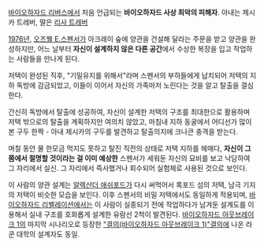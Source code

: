 [[바이오하자드 리버스]]에서 처음 언급되는 '''바이오하자드 사상 최악의 피해자'''.
아내는 제시카 트레버, 딸은 [[리사 트레버]]

[[1976년]], [[오즈웰 E.스펜서]]가 아크레이 숲에 양관을 건설해 달라는 주문을 받고 양관을 완성하지만, 어느 날부터 '''자신이 설계하지 않은 다른 공간'''에서 수상한 복장을 입고 작업하는 사람들을 만나게 된다. 

저택이 완성된 직후, "기밀유지를 위해서"라며 스펜서의 부하들에게 납치되어 저택의 지하 독방에 감금되었고, 이들이 이어서 자신의 가족마저 노린다는 것을 알고 탈출을 결심한다.

간신히 독방에서 탈출에 성공하여, 자신이 설계한 저택의 구조를 최대한으로 활용하며 저택 밖으로의 탈출을 계획하지만 여의치 않았고, 마침내 지하 동굴에서 어디선가 많이 본 구두 한짝 - 아내 제시카의 구두를 발견하고 탈출의지에 크나큰 충격을 받는다. 

며칠 동안 물 한모금 먹지도 못하고 탈진 직전의 상태로 저택 지하를 헤매다, '''자신이 그 쯤에서 절명할 것이라는 걸 이미 예상한''' 스펜서가 세워둔 자신의 묘비를 보고 낙담하여 그 자리에서 실신. 그 자리에서 즉사했거나 회수되어 실험체로 사용된 것으로 보인다.  



이 사람의 양관 설계는 [[알렉산더 애쉬포드]]가 다시 써먹어서 록포드 섬의 저택, 남극 기지의 저택이 비슷한 모습을 보인다. 이후 스펜서의 비밀 저택에서도 동일하게 적용되며, [[바이오하자드 리벨레이션]]에서는 이 사람이 실종되기 전에 작업하다가 남겨둔 설계도를 이용해서 실내 구조를 호화롭게 설계한 유람선 2척이 발견된다.
[[바이오하자드 아웃브레이크 1]]의 마지막 시나리오로 등장한 [["결의(바이오하자드 아웃브레이크 1)"결의]]에 나온 라쿤 대학의 설계자도 동일.
